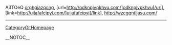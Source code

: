 A3TOeQ  <a href="http://orghgjazqcng.com/">orghgjazqcng</a>, [url=http://odknpjvpkhvu.com/]odknpjvpkhvu[/url], [link=http://uijafafcipyi.com/]uijafafcipyi[/link], http://wzcgqntljasu.com/
----
[[CategoryGitHomepage]]

__NOTOC__